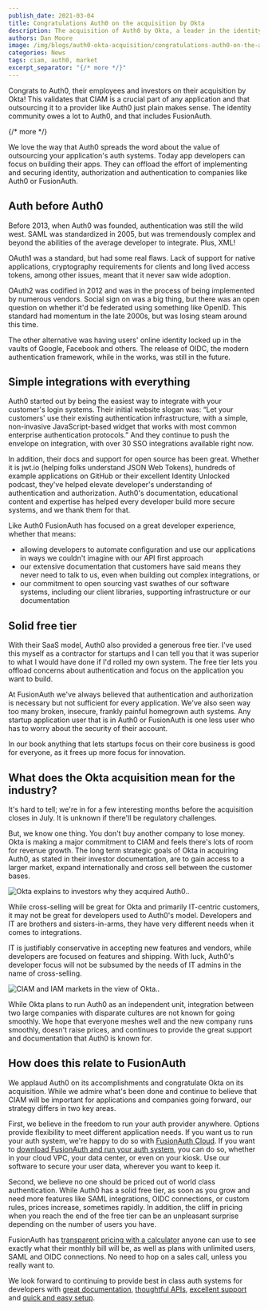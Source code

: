 ```yaml
---
publish_date: 2021-03-04 
title: Congratulations Auth0 on the acquisition by Okta
description: The acquisition of Auth0 by Okta, a leader in the identity and access management (IAM) space, is continued validation of the importance of customer identity and access management (CIAM).
authors: Dan Moore
image: /img/blogs/auth0-okta-acquisition/congratulations-auth0-on-the-acquisition-by-okta-header-image.png
categories: News
tags: ciam, auth0, market
excerpt_separator: "{/* more */}"
---
```


Congrats to Auth0, their employees and investors on their acquisition by Okta! This validates that CIAM is a crucial part of any application and that outsourcing it to a provider like Auth0 just plain makes sense. The identity community owes a lot to Auth0, and that includes FusionAuth. 

{/* more */}

We love the way that Auth0 spreads the word about the value of outsourcing your application's auth systems. Today app developers can focus on building their apps. They can offload the effort of implementing and securing identity, authorization and authentication to companies like Auth0 or FusionAuth.

## Auth before Auth0

Before 2013, when Auth0 was founded, authentication was still the wild west. SAML was standardized in 2005, but was tremendously complex and beyond the abilities of the average developer to integrate. Plus, XML!


OAuth1 was a standard, but had some real flaws. Lack of support for native applications, cryptography requirements for clients and long lived access tokens, among other issues, meant that it never saw wide adoption.


OAuth2 was codified in 2012 and was in the process of being implemented by numerous vendors. Social sign on was a big thing, but there was an open question on whether it'd be federated using something like OpenID. This standard had momentum in the late 2000s, but was losing steam around this time. 


The other alternative was having users' online identity locked up in the vaults of Google, Facebook and others. The release of OIDC, the modern authentication framework, while in the works, was still in the future.


## Simple integrations with everything

Auth0 started out by being the easiest way to integrate with your customer's login systems. Their initial website slogan was: “Let your customers' use their existing authentication infrastructure, with a simple, non-invasive JavaScript-based widget that works with most common enterprise authentication protocols.” And they continue to push the envelope on integration, with over 30 SSO integrations available right now.


In addition, their docs and support for open source has been great. Whether it is jwt.io (helping folks understand JSON Web Tokens), hundreds of example applications on GitHub or their excellent Identity Unlocked podcast, they've helped elevate developer's understanding of authentication and authorization. Auth0's documentation, educational content and expertise has helped every developer build more secure systems, and we thank them for that. 


Like Auth0 FusionAuth has focused on a great developer experience, whether that means:

* allowing developers to automate configuration and use our applications in ways we couldn't imagine with our API first approach
* our extensive documentation that customers have said means they never need to talk to us, even when building out complex integrations, or 
* our commitment to open sourcing vast swathes of our software systems, including our client libraries, supporting infrastructure or our documentation

## Solid free tier

With their SaaS model, Auth0 also provided a generous free tier. I've used this myself as a contractor for startups and I can tell you that it was superior to what I would have done if I'd rolled my own system. The free tier lets you offload concerns about authentication and focus on the application you want to build.

At FusionAuth we've always believed that authentication and authorization is necessary but not sufficient for every application. We've also seen way too many broken, insecure, frankly painful homegrown auth systems. Any startup application user that is in Auth0 or FusionAuth is one less user who has to worry about the security of their account. 

In our book anything that lets startups focus on their core business is good for everyone, as it frees up more focus for innovation.

## What does the Okta acquisition mean for the industry?

It's hard to tell; we're in for a few interesting months before the acquisition closes in July. It is unknown if there'll be regulatory challenges. 


But, we know one thing. You don't buy another company to lose money. Okta is making a major commitment to CIAM and feels there's lots of room for revenue growth. The long term strategic goals of Okta in acquiring Auth0, as stated in their investor documentation, are to gain access to a larger market, expand internationally and cross sell between the customer bases.

![Okta explains to investors why they acquired Auth0..](/img/blogs/auth0-okta-acquisition/acquisition-reasons.png)

While cross-selling will be great for Okta and primarily IT-centric customers, it may not be great for developers used to Auth0's model. Developers and IT are brothers and sisters-in-arms, they have very different needs when it comes to integrations. 

IT is justifiably conservative in accepting new features and vendors, while developers are focused on features and shipping. With luck, Auth0's developer focus will not be subsumed by the needs of IT admins in the name of cross-selling.

![CIAM and IAM markets in the view of Okta..](/img/blogs/auth0-okta-acquisition/tam-diagram.png)

While Okta plans to run Auth0 as an independent unit, integration between two large companies with disparate cultures are not known for going smoothly. We hope that everyone meshes well and the new company runs smoothly, doesn't raise prices, and continues to provide the great support and documentation that Auth0 is known for.

## How does this relate to FusionAuth

We applaud Auth0 on its accomplishments and congratulate Okta on its acquisition. While we admire what's been done and continue to believe that CIAM will be important for applications and companies going forward, our strategy differs in two key areas. 

First, we believe in the freedom to run your auth provider anywhere. Options provide flexibility to meet different application needs. If you want us to run your auth system, we're happy to do so with [FusionAuth Cloud](/pricing). If you want to [download FusionAuth and run your auth system](/download/), you can do so, whether in your cloud VPC, your data center, or even on your kiosk. Use our software to secure your user data, wherever you want to keep it.

Second, we believe no one should be priced out of world class authentication. While Auth0 has a solid free tier, as soon as you grow and need more features like SAML integrations, OIDC connections, or custom rules, prices increase, sometimes rapidly. In addition, the cliff in pricing when you reach the end of the free tier can be an unpleasant surprise depending on the number of users you have. 

FusionAuth has [transparent pricing with a calculator](https://account.fusionauth.io/price-calculator) anyone can use to see exactly what their monthly bill will be, as well as plans with unlimited users, SAML and OIDC connections. No need to hop on a sales call, unless you really want to.

We look forward to continuing to provide best in class auth systems for developers with [great documentation](/docs/v1/tech/), [thoughtful APIs](/docs/v1/tech/apis/), [excellent support](/pricing) and [quick and easy setup](/docs/v1/tech/5-minute-setup-guide).
